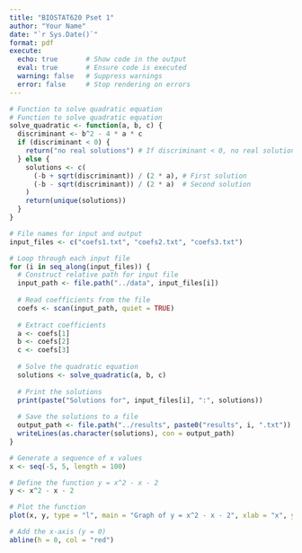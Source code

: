 ```yaml
---
title: "BIOSTAT620 Pset 1"
author: "Your Name"
date: "`r Sys.Date()`"
format: pdf
execute:
  echo: true       # Show code in the output
  eval: true       # Ensure code is executed
  warning: false   # Suppress warnings
  error: false     # Stop rendering on errors
---
```


```r
# Function to solve quadratic equation
# Function to solve quadratic equation
solve_quadratic <- function(a, b, c) {
  discriminant <- b^2 - 4 * a * c
  if (discriminant < 0) {
    return("no real solutions") # If discriminant < 0, no real solutions
  } else {
    solutions <- c(
      (-b + sqrt(discriminant)) / (2 * a), # First solution
      (-b - sqrt(discriminant)) / (2 * a)  # Second solution
    )
    return(unique(solutions))
  }
}

# File names for input and output
input_files <- c("coefs1.txt", "coefs2.txt", "coefs3.txt")

# Loop through each input file
for (i in seq_along(input_files)) {
  # Construct relative path for input file
  input_path <- file.path("../data", input_files[i])
  
  # Read coefficients from the file
  coefs <- scan(input_path, quiet = TRUE)
  
  # Extract coefficients
  a <- coefs[1]
  b <- coefs[2]
  c <- coefs[3]
  
  # Solve the quadratic equation
  solutions <- solve_quadratic(a, b, c)
  
  # Print the solutions
  print(paste("Solutions for", input_files[i], ":", solutions))
  
  # Save the solutions to a file
  output_path <- file.path("../results", paste0("results", i, ".txt"))
  writeLines(as.character(solutions), con = output_path)
}


```

```r
# Generate a sequence of x values
x <- seq(-5, 5, length = 100)

# Define the function y = x^2 - x - 2
y <- x^2 - x - 2

# Plot the function
plot(x, y, type = "l", main = "Graph of y = x^2 - x - 2", xlab = "x", ylab = "y")

# Add the x-axis (y = 0)
abline(h = 0, col = "red")

```
